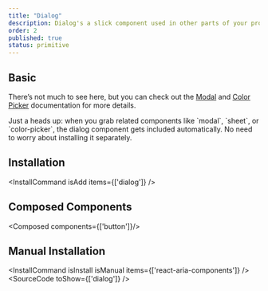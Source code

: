 ```yaml
---
title: "Dialog"
description: Dialog's a slick component used in other parts of your project that need dialog, like modal, sheet, color picker, and more.
order: 2
published: true
status: primitive
---
```


## Basic
There’s not much to see here, but you can check out the [Modal](/docs/components/overlays/modal) and [Color Picker](/docs/components/colors/color-picker) documentation for more details.

<Note>
  Just a heads up: when you grab related components like `modal`, `sheet`, or `color-picker`, the dialog component gets included automatically. No need to worry about installing it separately.
</Note>

## Installation
<InstallCommand isAdd items={['dialog']} />

## Composed Components
<Composed components={['button']}/>

## Manual Installation
<InstallCommand isInstall isManual items={['react-aria-components']} />
<SourceCode toShow={['dialog']} />
